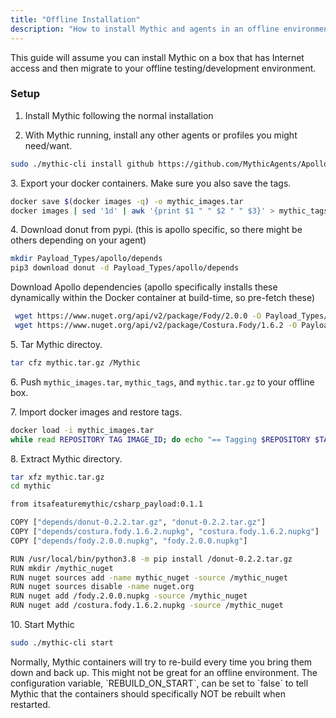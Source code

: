 ```yaml
---
title: "Offline Installation"
description: "How to install Mythic and agents in an offline environment"
---
```


This guide will assume you can install Mythic on a box that has Internet access and then migrate to your offline testing/development environment.

### Setup

1. Install Mythic following the normal installation

2. With Mythic running, install any other agents or profiles you might need/want.

```bash
sudo ./mythic-cli install github https://github.com/MythicAgents/Apollo
```

3\. Export your docker containers. Make sure you also save the tags.

```bash
docker save $(docker images -q) -o mythic_images.tar
docker images | sed '1d' | awk '{print $1 " " $2 " " $3}' > mythic_tags
```

4\. Download donut from pypi. (this is apollo specific, so there might be others depending on your agent)

```bash
mkdir Payload_Types/apollo/depends
pip3 download donut -d Payload_Types/apollo/depends
```

Download Apollo dependencies (apollo specifically installs these dynamically within the Docker container at build-time, so pre-fetch these)

```bash
 wget https://www.nuget.org/api/v2/package/Fody/2.0.0 -O Payload_Types/apollo/depends/fody.2.0.0.nupkg
 wget https://www.nuget.org/api/v2/package/Costura.Fody/1.6.2 -O Payload_Types/apollo/depends/costura.fody.1.6.2.nupkg
```

5\. Tar Mythic directoy.

```bash
tar cfz mythic.tar.gz /Mythic
```

6\. Push `mythic_images.tar`, `mythic_tags`, and `mythic.tar.gz` to your offline box.

7\. Import docker images and restore tags.

```bash
docker load -i mythic_images.tar
while read REPOSITORY TAG IMAGE_ID; do echo "== Tagging $REPOSITORY $TAG $IMAGE_ID =="; docker tag "$IMAGE_ID" "$REPOSITORY:$TAG"; done < mythic_tags
```

8\. Extract Mythic directory.

```bash
tar xfz mythic.tar.gz
cd mythic
```

```bash
from itsafeaturemythic/csharp_payload:0.1.1

COPY ["depends/donut-0.2.2.tar.gz", "donut-0.2.2.tar.gz"]
COPY ["depends/costura.fody.1.6.2.nupkg", "costura.fody.1.6.2.nupkg"]
COPY ["depends/fody.2.0.0.nupkg", "fody.2.0.0.nupkg"]

RUN /usr/local/bin/python3.8 -m pip install /donut-0.2.2.tar.gz
RUN mkdir /mythic_nuget
RUN nuget sources add -name mythic_nuget -source /mythic_nuget
RUN nuget sources disable -name nuget.org
RUN nuget add /fody.2.0.0.nupkg -source /mythic_nuget
RUN nuget add /costura.fody.1.6.2.nupkg -source /mythic_nuget
```

10\. Start Mythic

```bash
sudo ./mythic-cli start
```

<Info>
  Normally, Mythic containers will try to re-build every time you bring them down and back up. This might not be great for an offline environment. The configuration variable, `REBUILD_ON_START`, can be set to `false` to tell Mythic that the containers should specifically NOT be rebuilt when restarted.
</Info>
